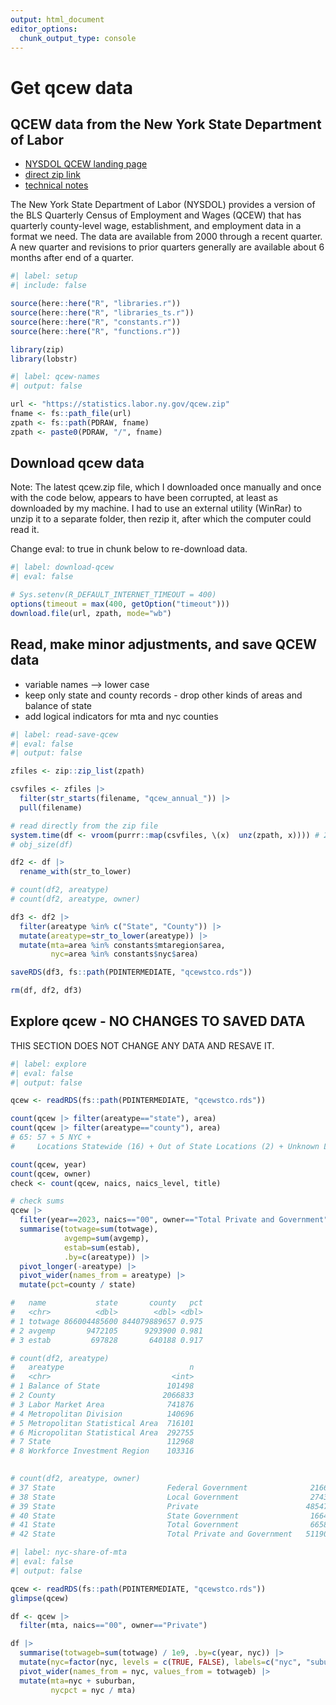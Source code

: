 ```yaml
---
output: html_document
editor_options: 
  chunk_output_type: console
---
```


# Get qcew data

## QCEW data from the New York State Department of Labor

- [NYSDOL QCEW landing page](https://dol.ny.gov/quarterly-census-employment-and-wages)
- [direct zip link](https://statistics.labor.ny.gov/qcew.zip)
- [technical notes](https://dol.ny.gov/qcew-technical-notes)

The New York State Department of Labor (NYSDOL) provides a version of the BLS Quarterly Census of Employment and Wages (QCEW) that has quarterly county-level wage, establishment, and employment data in a format we need. The data are available from 2000 through a recent quarter. A new quarter and revisions to prior quarters generally are available about 6 months after end of a quarter.

```r
#| label: setup
#| include: false

source(here::here("R", "libraries.r"))
source(here::here("R", "libraries_ts.r"))
source(here::here("R", "constants.r"))
source(here::here("R", "functions.r"))

library(zip)
library(lobstr)

```


```r
#| label: qcew-names
#| output: false

url <- "https://statistics.labor.ny.gov/qcew.zip"
fname <- fs::path_file(url)
zpath <- fs::path(PDRAW, fname)
zpath <- paste0(PDRAW, "/", fname)

```

## Download qcew data

Note: The latest qcew.zip file, which I downloaded once manually and once with the code below, appears to have been corrupted, at least as downloaded by my machine. I had to use an external utility (WinRar) to unzip it to a separate folder, then rezip it, after which the computer could read it.

Change eval: to true in chunk below to re-download data.

```r
#| label: download-qcew
#| eval: false

# Sys.setenv(R_DEFAULT_INTERNET_TIMEOUT = 400)  
options(timeout = max(400, getOption("timeout")))
download.file(url, zpath, mode="wb")

```

## Read, make minor adjustments, and save QCEW data

-   variable names --> lower case
-   keep only state and county records - drop other kinds of areas and balance of state
-   add logical indicators for mta and nyc counties

```r
#| label: read-save-qcew
#| eval: false
#| output: false

zfiles <- zip::zip_list(zpath)

csvfiles <- zfiles |> 
  filter(str_starts(filename, "qcew_annual_")) |> 
  pull(filename)

# read directly from the zip file
system.time(df <- vroom(purrr::map(csvfiles, \(x)  unz(zpath, x)))) # 2.8 secs
# obj_size(df)

df2 <- df |> 
  rename_with(str_to_lower)

# count(df2, areatype)
# count(df2, areatype, owner)

df3 <- df2 |> 
  filter(areatype %in% c("State", "County")) |> 
  mutate(areatype=str_to_lower(areatype)) |> 
  mutate(mta=area %in% constants$mtaregion$area,
         nyc=area %in% constants$nyc$area)

saveRDS(df3, fs::path(PDINTERMEDIATE, "qcewstco.rds"))

rm(df, df2, df3)

```


## Explore qcew - NO CHANGES TO SAVED DATA

THIS SECTION DOES NOT CHANGE ANY DATA AND RESAVE IT.

```r
#| label: explore
#| eval: false
#| output: false

qcew <- readRDS(fs::path(PDINTERMEDIATE, "qcewstco.rds"))

count(qcew |> filter(areatype=="state"), area)
count(qcew |> filter(areatype=="county"), area)
# 65: 57 + 5 NYC +
#     Locations Statewide (16) + Out of State Locations (2) + Unknown Locations (16)

count(qcew, year)
count(qcew, owner)
check <- count(qcew, naics, naics_level, title)

# check sums
qcew |> 
  filter(year==2023, naics=="00", owner=="Total Private and Government") |> 
  summarise(totwage=sum(totwage),
            avgemp=sum(avgemp), 
            estab=sum(estab),
            .by=c(areatype)) |> 
  pivot_longer(-areatype) |> 
  pivot_wider(names_from = areatype) |> 
  mutate(pct=county / state)

#   name           state       county   pct
#   <chr>          <dbl>        <dbl> <dbl>
# 1 totwage 866004485600 844079889657 0.975
# 2 avgemp       9472105      9293900 0.981
# 3 estab         697828       640188 0.917

# count(df2, areatype)
#   areatype                            n
#   <chr>                           <int>
# 1 Balance of State               101498
# 2 County                        2066833
# 3 Labor Market Area              741876
# 4 Metropolitan Division          140696
# 5 Metropolitan Statistical Area  716101
# 6 Micropolitan Statistical Area  292755
# 7 State                          112968
# 8 Workforce Investment Region    103316
  

# count(df2, areatype, owner)
# 37 State                         Federal Government              2166
# 38 State                         Local Government                2743
# 39 State                         Private                        48547
# 40 State                         State Government                1664
# 41 State                         Total Government                6658
# 42 State                         Total Private and Government   51190

```


```r
#| label: nyc-share-of-mta
#| eval: false
#| output: false

qcew <- readRDS(fs::path(PDINTERMEDIATE, "qcewstco.rds"))
glimpse(qcew)

df <- qcew |> 
  filter(mta, naics=="00", owner=="Private")

df |> 
  summarise(totwageb=sum(totwage) / 1e9, .by=c(year, nyc)) |> 
  mutate(nyc=factor(nyc, levels = c(TRUE, FALSE), labels=c("nyc", "suburban"))) |> 
  pivot_wider(names_from = nyc, values_from = totwageb) |> 
  mutate(mta=nyc + suburban,
         nycpct = nyc / mta)


```


